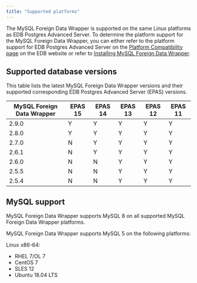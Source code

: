 ```yaml
---
title: "Supported platforms"
---
```


The MySQL Foreign Data Wrapper is supported on the same Linux platforms as EDB Postgres Advanced Server. To determine the platform support for the MySQL Foreign Data Wrapper, you can either refer to the platform support for EDB Postgres Advanced Server on the [Platform Compatibility page](https://www.enterprisedb.com/platform-compatibility#epas) on the EDB website or refer to [Installing MySQL Foreign Data Wrapper](./installing). 

## Supported database versions

This table lists the latest MySQL Foreign Data Wrapper versions and their supported corresponding EDB Postgres Advanced Server (EPAS) versions. 

| MySQL Foreign Data Wrapper | EPAS 15 | EPAS 14 | EPAS 13 | EPAS 12 | EPAS 11 |
| -------------------------- | ------- | ------- | ------- | ------- | ------- |
| 2.9.0                      | Y       | Y       | Y       | Y       | Y       | 
| 2.8.0                      | Y       | Y       | Y       | Y       | Y       | 
| 2.7.0                      | N       | Y       | Y       | Y       | Y       |
| 2.6.1                      | N       | Y       | Y       | Y       | Y       |
| 2.6.0                      | N       | N       | Y       | Y       | Y       |
| 2.5.5                      | N       | N       | Y       | Y       | Y       |
| 2.5.4                      | N       | N       | Y       | Y       | Y       |

## MySQL support

MySQL Foreign Data Wrapper supports MySQL 8 on all supported MySQL Foreign Data Wrapper platforms. 

MySQL Foreign Data Wrapper supports MySQL 5 on the following platforms:

Linux x86-64:
 -   RHEL 7/OL 7
 -   CentOS 7
 -   SLES 12
 -   Ubuntu 18.04 LTS

